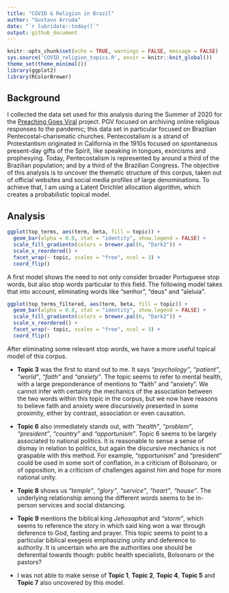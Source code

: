 ```yaml
---
title: "COVID & Religion in Brazil"
author: "Gustavo Arruda"
date: "`r lubridate::today()`"
output: github_document
---
```


```r
knitr::opts_chunk$set(echo = TRUE, warnings = FALSE, message = FALSE)
sys.source('COVID_religion_topics.R', envir = knitr::knit_global())
theme_set(theme_minimal())
library(ggplot2)
library(RColorBrewer)
```

## Background

I collected the data set used for this analysis during the Summer of 2020 for the [Preaching Goes Viral](https://blogs.miamioh.edu/critical-distance/preaching-goes-viral-responses-to-the-pandemic/) project. PGV focused on archiving online religious responses to the pandemic; this data set in particular focused on Brazilian Pentecostal-charismatic churches. Pentecostalism is a strand of Protestantism originated in California in the 1910s focused on spontaneous present-day gifts of the Spirit, like speaking in tongues, exorcisms and prophesying. Today, Pentecostalism is represented by around a third of the Brazilian population; and by a third of the Brazilian Congress. The objective of this analysis is to uncover the thematic structure of this corpus, taken out of official websites and social media profiles of large denominations. To achieve that, I am using a Latent Dirichlet allocation algorithm, which creates a probabilistic topical model.

## Analysis

```r
ggplot(top_terms, aes(term, beta, fill = topic)) +
  geom_bar(alpha = 0.8, stat = "identity", show.legend = FALSE) +
  scale_fill_gradientn(colors = brewer.pal(6, "Dark2")) +
  scale_x_reordered() +
  facet_wrap(~ topic, scales = "free", ncol = 3) +
  coord_flip()
```

A first model shows the need to not only consider broader Portuguese stop words, but also stop words particular to this field. The following model takes that into account, eliminating words like "senhor", "deus" and "aleluia".

```r
ggplot(top_terms_filtered, aes(term, beta, fill = topic)) +
  geom_bar(alpha = 0.8, stat = "identity", show.legend = FALSE) +
  scale_fill_gradientn(colors = brewer.pal(6, "Dark2")) +
  scale_x_reordered() +
  facet_wrap(~ topic, scales = "free", ncol = 3) +
  coord_flip()
```

After eliminating some relevant stop words, we have a more useful topical model of this corpus.

 - **Topic 3** was the first to stand out to me. It says *"psychology"*, *"patient"*, *"world"*, *"faith"* and *"anxiety"*. The topic seems to refer to mental health, with a large preponderance of mentions to "faith" and "anxiety". We cannot infer with certainty the mechanics of the association between the two words within this topic in the corpus, but we now have reasons to believe faith and anxiety were discursively presented in some proximity, either by contrast, association or even causation.

 - **Topic 6** also immediately stands out, with *"health"*, *"problem"*, *"president"*, *"country"* and *"opportunism"*. Topic 6 seems to be largely associated to national politics. It is reasonable to sense a sense of dismay in relation to politics, but again the discursive mechanics is not graspable with this method. For example, "opportunism" and "president" could be used in some sort of conflation, in a criticism of Bolsonaro, or of opposition, in a criticism of challenges against him and hope for more national unity.

 - **Topic 8** shows us *"temple"*, *"glory"*, *"service"*, *"heart"*, *"house"*. The underlying relationship among the different words seems to be in-person services and social distancing.

 - **Topic 9** mentions the biblical king *Jehosaphat* and *"storm"*, which seems to reference the story in which said king won a war through deference to God, fasting and prayer. This topic seems to point to a particular biblical exegesis emphasizing unity and deference to authority. It is uncertain who are the authorities one should be deferential towards though: public health specialists, Bolsonaro or the pastors?
 
 - I was not able to make sense of **Topic 1**, **Topic 2**, **Topic 4**, **Topic 5** and **Topic 7** also uncovered by this model.